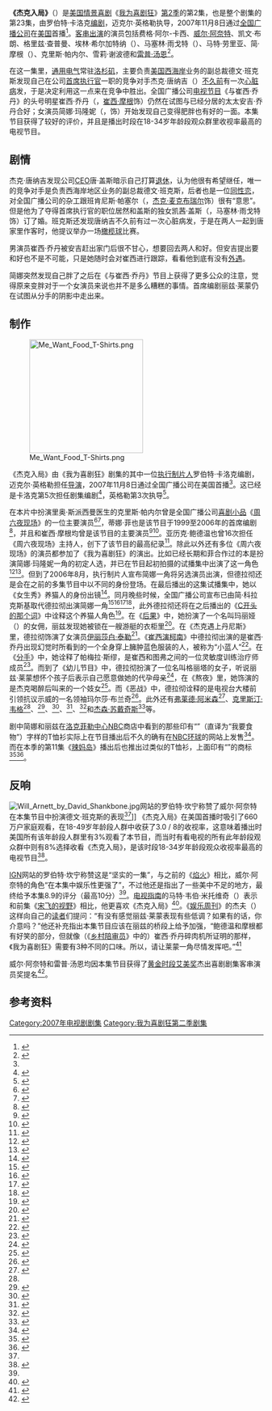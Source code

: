 {{noteTA
|G1=Movie
|G2=Show
|1=zh-cn:我为喜剧狂; zh-tw:超級製作人; zh-hk:娛樂揸Fit人;
|2=zh-hk:珍·嘉露絲姬;zh-cn=简·科拉克斯基;
}}
{{Infobox television episode
| Title        = 杰克入局<br>Jack Gets in the Game
| Series       = [[我为喜剧狂|我为喜剧狂]]
| Image        =  <!-- No-free image with insufficient rationale [[Image:202_Jack_Gets_In_The_Game.png|250px]] -->
| Caption      = Devon and Jack both aspire to be the CEO of [[General_Electric|General Electric]].
| Season       = 2
| Episode      = 2
| Airdate      = {{Start date|2007|10|11}}
| Production   = 202<ref name="ign">{{cite web |url=http://uk.ign.com/articles/2007/10/12/30-rock-jack-gets-in-the-game-review |title=''30 Rock'': "Jack Gets in the Game" Review |accessdate=2013-08-24 |last=Canning |first=Robert |date=2007-10-12 |publisher=IGN |archiveurl=https://web.archive.org/web/20120209221440/http://uk.tv.ign.com/articles/826/826883p1.html |archivedate=2012-02-09 |deadurl=no }}</ref>
| Writer       = {{link-en|罗伯特·卡洛克|Robert Carlock}}
| Director     = {{link-en|迈克尔·英格勒|Michael Engler}}
| Music        =
| Photographer = 瓦尼亚·西恩祖尔（{{lang|en|Vanja Černjul}}）
| Guests       = 费格·阿尔-卡西（{{lang|en|Fajer Al-Kaisi}}）饰热狗摊贩<br>[[威尔·阿奈特|威尔·阿奈特]]饰德文·班克斯（{{lang|en|Devon Banks}}）<br>凯文·布朗（{{lang|en|Kevin Brown}}）饰达特·康·斯莱特里（{{lang|en|Dot Com Slattery}}）<br>格里兹·查普曼（{{lang|en|Grizz Chapman}}）饰格里兹·格里斯伍德（{{lang|en|Gris Griswold}}）<br>[[马特·劳里亚|马特·劳里亚]]饰温斯洛普（{{lang|en|Winthrop}}）<br>[[克里斯·帕内尔|克里斯·帕内尔]]饰里奥·斯派西曼医生（{{lang|en|Dr. Leo Spaceman}}）<br>{{link-en|雪莉·谢波德|Sherri Shepherd}}饰安吉·乔丹（{{lang|en|Angie Jordan}}）<br>[[雷普·汤恩|雷普·汤恩]]饰唐·盖斯（{{lang|en|Don Geiss}}）
| Episode list = [[我为喜剧狂_(第2季)|《我为喜剧狂》第2季]]<br>[[我为喜剧狂剧集列表|《我为喜剧狂》剧集列表]]
| Prev         = [[宋飞的视野|宋飞的视野]]
| Next         = [[收藏_(我为喜剧狂)|收藏]]
}}

'''《杰克入局》'''（{{lang|en|''Jack Gets in the Game''}}）是[[美国|美国]][[情景喜剧|情景喜剧]]《[[我为喜剧狂|我为喜剧狂]]》[[我为喜剧狂_(第2季)|第2季]]的第2集，也是整个剧集的第23集，由罗伯特·卡洛克[[编剧|编剧]]，迈克尔·英格勒执导，2007年11月8日通过[[全国广播公司|全国广播公司]]在[[美国电视|美国]]首播<ref name="Screen Rush">{{cite web |url=http://www.screenrush.co.uk/television/television-813/season-5594/ |title=30 Rock: Episodes Season 2 |publisher=Screenrush (AlloCiné) |accessdate=2013-08-24 |location=London |archiveurl=https://web.archive.org/web/20120730001603/http://www.screenrush.co.uk/television/television-813/season-5594/ |archivedate=2012-07-30 |deadurl=no }}</ref>。[[友情客串|客串出演]]的演员包括费格·阿尔-卡西、[[威尔·阿奈特|威尔·阿奈特]]、凯文·布朗、格里兹·查普曼、埃林·希尔加特纳（{{lang|en|Erin Hilgartner}}）、马塞林·雨戈特（{{lang|en|Marceline Hugot}}）、马特·劳里亚、简·摩根（{{lang|en|Jean Morgan}}）、克里斯·帕内尔、雪莉·谢波德和[[雷普·汤恩|雷普·汤恩]]<ref>{{cite web |url=http://www.imdb.com/title/tt1001584/fullcredits |publisher=IMDb |accessdate=2013-08-24 |title=Full cast and crew for "30 Rock" Jack Gets in the Game (2007) |archiveurl=https://web.archive.org/web/20110519092706/http://www.imdb.com/title/tt1001584/fullcredits |archivedate=2011-05-19 |deadurl=no }}</ref>。

在这一集里，[[通用电气|通用电气]]常驻[[洛杉矶|洛杉矶]]，主要负责[[美国西海岸|美国西海岸]]业务的副总裁德文·班克斯发现自己在公司[[首席执行官|首席执行官]]一职的竞争对手杰克·唐纳吉（{{lang|en|Jack Donaghy}}）[[裂缝_(我为喜剧狂)|不久前]]有一次[[心脏病|心脏病]]发，于是决定利用这一点来在竞争中胜出。全国广播公司[[电视节目|电视节目]]《{{lang|en|TGS}}与崔西·乔丹》的头号明星崔西·乔丹（{{lang|en|Tracy Jordan}}，[[崔西·摩根|崔西·摩根]]饰）仍然在试图与已经分居的太太安吉·乔丹合好；女演员简娜·玛隆妮（{{lang|en|Jenna Maroney}}，{{link-en|简·科拉克斯基|Jane Krakowski}}饰）开始发现自己变得肥胖也有好的一面。本集节目获得了较好的评价，并且是播出时段在18-34岁年龄段观众群里收视率最高的电视节目。

==剧情==
杰克·唐纳吉发现公司[[CEO|CEO]]唐·盖斯暗示自己打算[[退休|退休]]，认为他很有希望继任，唯一的竞争对手是负责西海岸地区业务的副总裁德文·班克斯，后者也是一位[[同性恋|同性恋]]，对全国广播公司的杂工跟班肯尼斯·帕塞尔（{{lang|en|Kenneth Parcell}}，[[杰克·麦克布瑞尔|杰克·麦克布瑞尔]]饰）很有“意思”。但是他为了夺得首席执行官的职位居然和盖斯的独女凯茜·盖斯（{{lang|en|Kathy Geiss}}，马塞林·雨戈特饰）订了婚。班克斯还发现唐纳吉不久前有过一次心脏病发，于是在两人一起到唐家里作客时，他提议举办一场[[橄榄球|橄榄球]]比赛。

男演员崔西·乔丹被安吉赶出家门后很不甘心，想要回去两人和好。但安吉提出要和好也不是不可能，只是她随时会对崔西进行跟踪，看看他到底有没有[[外遇|外遇]]。

简娜突然发现自己胖了之后在《{{lang|en|TGS}}与崔西·乔丹》节目上获得了更多公众的注意，觉得原来变胖对于一个女演员来说也并不是多么糟糕的事情。首席编剧丽兹·莱蒙仍在试图从分手的阴影中走出来。

==制作==
[[Image:Me_Want_Food_T-Shirts.png|225px]]

《杰克入局》由《我为喜剧狂》剧集的其中一位[[执行制片人|执行制片人]]罗伯特·卡洛克编剧，迈克尔·英格勒担任[[导演|导演]]，2007年11月8日通过全国广播公司在美国首播<ref name="Screen Rush" />。这已经是卡洛克第5次担任剧集编剧<ref>{{cite web |url=http://www.imdb.com/name/nm1061622/filmoseries#tt0496424 |accessdate=2013-08-24 |publisher=IMDb |title=Filmography by TV series for Robert Carlock |archiveurl=https://web.archive.org/web/20130815030236/http://www.imdb.com/name/nm1061622/filmoseries#tt0496424 |archivedate=2013-08-15 |deadurl=no }}</ref>，英格勒第3次执导<ref>{{cite web |url=http://www.imdb.com/name/nm0257554/filmoseries#tt0496424 |archiveurl=https://web.archive.org/web/20110723140028/http://www.imdb.com/name/nm0257554/filmoseries#tt0496424 |archivedate=2011-07-23 |deadurl=no |title=Filmography by TV series for Michael Engler (I) |publisher=IMDb |accessdate=2011-07-23 }}</ref>。

在本片中扮演里奥·斯派西曼医生的克里斯·帕内尔曾是全国广播公司[[喜剧小品|喜剧小品]]《[[周六夜现场|周六夜现场]]》的一位主要演员<ref name="parnell">{{cite news |first=Annie |last=Barrett |authorlink= |coauthors= |title=What ''SNL'' alums besides Chris Parnell should guest on ''30 Rock''? |url=http://popwatch.ew.com/2006/12/07/what_snl_alums_/ |publisher=''Entertainment Weekly'' |date=2006-12-07 |accessdate=2013-08-24 |archiveurl=https://web.archive.org/web/20130608163606/http://popwatch.ew.com/2006/12/07/what_snl_alums_/ |archivedate=2013-06-08 |deadurl=no }}</ref><ref>{{cite web |url=http://www.imdb.com/title/tt0931394/ |title=30 Rock The Baby Show (TV Episode 2007) |publisher=IMDb |accessdate=2013-08-02 |archiveurl=https://web.archive.org/web/20110909071159/http://www.imdb.com/title/tt0931394/ |archivedate=2011-09-09 |deadurl=no }}</ref>，蒂娜·菲也是该节目于1999至2006年的首席编剧<ref>{{cite news |first=Christopher |last=Goodwin |url=http://www.theguardian.com/lifeandstyle/2008/may/11/women.television |title=And funny with it |accessdate=2013-07-31 |date=2008-05-11 |work=The Guardian |archiveurl=https://web.archive.org/web/20090225222859/http://www.guardian.co.uk/lifeandstyle/2008/may/11/women.television |archivedate=2009-02-25 |deadurl=no }}</ref>，并且和崔西·摩根均曾是该节目的主要演员<ref>{{cite news|url=http://uk.ign.com/articles/2006/10/18/ign-interview-30-rocks-tracy-morgan |title=IGN Interview: ''30 Rock''-{}-'s Tracy Morgan |accessdate=2010-03-27 |last=Fickett |first=Travis |date=2006-10-17 |publisher=IGN |archiveurl=https://web.archive.org/web/20130728020822/http://www.ign.com/articles/2006/10/18/ign-interview-30-rocks-tracy-morgan |archivedate=2013-07-28 |deadurl=no }}</ref><ref name="tinafey_yahoo">{{cite web |url=http://tv.yahoo.com/person/tina-fey/biography.html |title=Tina Fey Biography |accessdate=2013-08-01 |last= |first= |coauthors= |date= |work= |publisher=''Yahoo!'' |deadurl=yes |archiveurl=https://web.archive.org/web/20130801081437/http://tv.yahoo.com/person/tina-fey/biography.html |archivedate=2013-08-01 }}</ref>。亚历克·鲍德温也曾16次担任《周六夜现场》主持人，创下了该节目的最高纪录<ref name="alec_snl">{{cite episode |title=Alec Baldwin/Christina Aguilera |series=Saturday Night Live |serieslink=周六夜现场 |network=NBC Universal |station=NBC |airdate=2006-11-11 |season=32 |number=5}}</ref>。除此以外还有多位《周六夜现场》的演员都参加了《我为喜剧狂》的演出。比如已经长期和菲合作过的{{link-en|瑞秋·德拉彻|Rachel Dratch}}本是扮演简娜·玛隆妮一角的初定人选，并已在节目起初拍摄的试播集中出演了这一角色<ref>{{cite news |first=Justin |last=Ravitz |title=Unemployment’s a Downer for ''SNL''-er Dratch |url=http://nymag.com/news/intelligencer/45792/ |publisher=''New York Magazine'' |date=2008-04-07 |accessdate=2013-07-28 |archiveurl=https://web.archive.org/web/20121013011052/http://nymag.com/news/intelligencer/45792/ |archivedate=2012-10-13 |deadurl=no }}</ref><ref name="ew fine">{{cite news |first=Kristen |last=Baldwin |url=http://www.ew.com/ew/article/0,,20033897_2,00.html |title=One Fine Fey |accessdate=2013-07-31 |date=2007-04-10 |work=Entertainment Weekly |page=2 |archiveurl=https://web.archive.org/web/20121018010111/http://www.ew.com/ew/article/0%2C%2C20033897_2%2C00.html |archivedate=2012-10-18 |deadurl=no }}</ref>。但到了2006年8月，执行制片人{{link-en|洛恩·迈克尔斯|Lorne Michaels}}宣布简娜一角将另选演员出演，但德拉彻还是会在之前的多集节目中以不同的身份登场。在最后播出的这集试播集中，她以《女生秀》养猫人的身份出镜<ref name="michaelsaboutdratch">{{cite news |first=Michael |last=Schneider |title=Inside Move: Dratch latched to multiple ''Rock'' roles |url=http://variety.com/2006/scene/news/inside-move-dratch-latched-to-multiple-rock-roles-1200342025/ |publisher=''Variety'' |date=2006-08-14 |accessdate=2013-07-28 |archiveurl=https://web.archive.org/web/20120516190758/http://www.variety.com/index.asp?layout=story&articleID=VR1117948462&cs=1 |archivedate=2012-05-16 |deadurl=no }}</ref>。同月晚些时候，全国广播公司宣布已由简·科拉克斯基取代德拉彻出演简娜一角<ref name="dratchout">{{cite news |url=http://www.zap2it.com/tv/news/zap-janekrakowskijoins30rock,0,1779072.story?coll=zap-tv-headlines |title='Ally' Cat Krakowski Joins '30 Rock' |accessdate=2013-07-28 |date=2006-08-17 |publisher=Zap2it |archiveurl=https://web.archive.org/web/20120927030648/http://www.zap2it.com/tv/news/zap-janekrakowskijoins30rock%2C0%2C1779072.story?coll=zap-tv-headlines |archivedate=2012-09-27 |deadurl=yes }}</ref><ref name="dratchout_2">{{cite news|first=Joel |last=Keller |title=Jane Krakowski added to ''30 Rock'' |url=http://www.aoltv.com/2006/08/17/jane-krakowski-added-to-30-rock/ |publisher=''AOL''-{}-'s TV Squad |date=2008-08-17 |accessdate=2013-07-28 |archiveurl=https://web.archive.org/web/20120813214025/http://www.aoltv.com/2006/08/17/jane-krakowski-added-to-30-rock/ |deadurl=no |archivedate=2012-08-13 }}</ref><ref name="dratchout_3">{{cite news |first=Colin |last=Mahan |title=''30 Rock'' adds Jane Krakowski |url=http://www.tv.com/news/30-rock-adds-jane-krakowski--5917/ |publisher=TV.com |date=2006-08-16 |accessdate=2013-07-28 |archiveurl=https://web.archive.org/web/20080615234403/http://www.tv.com/ally-mcbeal/show/168/story/5917.htmlom_act%3Dconvert%26om_clk%3Dheadlinessh |archivedate=2008-06-15 |deadurl=no }}</ref><ref>{{cite news |first=Rebecca |last=Traister |url=http://www.salon.com/life/broadsheet/2010/04/14/tina_fey_backlash/ |title=The Tina Fey backlash |accessdate=2013-07-31 |date=2010-04-14 |publisher=Salon.com |archiveurl=https://web.archive.org/web/20110820213538/http://www.salon.com/life/broadsheet/2010/04/14/tina_fey_backlash |archivedate=2011-08-20 |deadurl=no }}</ref>，此外德拉彻还将在之后播出的《[[C开头的那个词|C开头的那个词]]》中诠释这个养猫人角色<ref name="plotreference">{{cite episode |title=Pilot |episodelink=试播集 (我为喜剧狂) |series=30 Rock |credits=Writer: Tina Fey; Director: Adam Bernstein |network=NBC Universal |station=NBC |airdate=2006-10-11 |season=1 |number=1}}</ref>。在《[[后果_(我为喜剧狂)|后果]]》中，她扮演了一个名叫玛丽娅（{{lang|en|Maria}}）的女佣，丽兹发现她被锁在一艘游艇的衣柜里<ref name="theaftermath">{{cite episode |title=The Aftermath |series=30 Rock |serieslink=我为喜剧狂 |credits=Writer: Tina Fey; Director: Adam Bernstein |network=NBC Universal |station=NBC |airdate=2006-10-18 |season=1 |number=2}}</ref>。在《杰克遇上丹尼斯》里，德拉彻饰演了女演员[[伊丽莎白·泰勒|伊丽莎白·泰勒]]<ref>{{cite episode |title=Jack Meets Dennis |series=30 Rock |credits=Writer: Jack Burditt; Director: Juan J. Campanella |network=NBC Universal |station=NBC |airdate=2006-11-30 |season=1 |number=6}}</ref>。《[[崔西演柯南|崔西演柯南]]》中德拉彻出演的是崔西·乔丹出现幻觉时所看到的一个全身穿上臃肿蓝色服装的人，被称为“小蓝人”<ref name="tracydoesconan">{{cite episode |title=Tracy Does Conan|series=30 Rock |credits=Writer: Tina Fey; Director: Adam Bernstein |network[NBC Universal |station=NBC |airdate=2006-12-07 |season=1 |number=7}}</ref>。在《[[分手_(我为喜剧狂)|分手]]》中，她诠释了帕梅拉·斯缪，是崔西和图弗之间的一位灵敏度训练治疗师成员<ref name="break">{{cite web |url=http://www.imdb.com/title/tt0905647/ |title="30 Rock" The Break-Up (2006) |accessdate=2013-08-01 |publisher=IMDb |archiveurl=https://web.archive.org/web/20120802103415/http://www.imdb.com/title/tt0905647/ |archivedate=2012-08-02 |deadurl=no }}</ref>。而到了《幼儿节目》中，德拉彻扮演了一位名叫格丽塔的女子，听说丽兹·莱蒙想怀个孩子后表示自己愿意做她的代孕母亲<ref name="baby show">{{cite episode |title=The Baby Show |series=30 Rock |credits=Writer: Jack Burditt; Director: Michael Engler |network=NBC Universal |station=NBC |airdate=2007-01-04 |season=1 |number=9}}</ref>，在《熬夜》里，她饰演的是杰克喝醉后叫来的一个妓女<ref>{{cite episode |title=Up All Night |series=30 Rock |credits=Writer: Tina Fey; Director: Michael Engler |network=NBC Universal |station=NBC |airdate=2007-02-08 |season=1 |number=13}}</ref>。而《恶战》中，德拉彻诠释的是电视台大楼前引领抗议示威的一名领袖玛尔莎·布兰奇<ref name="theaftermath2">{{cite episode |title=Hard Ball |series=30 Rock |credits=Writer: Matt Hubbard; Director: Don Scardino |network=NBC Universal |station=NBC |airdate=2007-02-22 |season=1 |number=15}}</ref>。此外还有[[弗莱德·阿米森|弗莱德·阿米森]]<ref name="somebody to love">{{cite news |first=Robert |last=Canning |url=http://uk.ign.com/articles/2007/11/16/30-rock-somebody-to-love-review |title=''30 Rock'': "Somebody to Love" Review |date= |accessdate=2013-07-31 |publisher=IGN |archiveurl=https://web.archive.org/web/20121022114115/http://www.ign.com/articles/2007/11/16/30-rock-somebody-to-love-review |archivedate=2012-10-22 |deadurl=no }}</ref>、[[克里斯汀·韦格|克里斯汀·韦格]]<ref name="somebody to love" />、{{link-en|威尔·福特|Will Forte}}<ref>{{cite news |url=http://www.tvguide.com/episode-recaps/30-rock/february-1-2007-5916.aspx |first=Matt |last=Webb Mitovich |title=February 1, 2007: "It Feels Good to Laugh" |accessdate=2013-07-31 |date=2007-02-02 |work=TV Guide |archiveurl=https://web.archive.org/web/20121019174231/http://www.tvguide.com/tvshows/30-rock/episode-12-season-1/281135 |archivedate=2012-10-19 |deadurl=yes }}</ref>、{{link-en|莫莉·香侬|Molly Shannon}}<ref>{{cite episode |title=The Fighting Irish |series=30 Rock |credits=Writer: Jack Burditt; Director: Dennie Gordon |network=NBC Universal |station=NBC |airdate=2007-03-08 |season=1 |number=17}}</ref>、{{link-en|霍拉提奥·桑斯|Horatio Sanz}}<ref>{{cite web |url=http://tv.yahoo.com/30-rock/show/anna-howard-shaw-day/episode/229969/castcrew;_ylt=ApAQxiuPKcM.m1DE6hlJnR6xo9EF |title=30 Rock — Anna Howard Shaw Day |accessdate=2011-06-15 |publisher=Yahoo! TV |archiveurl=https://web.archive.org/web/20110615061125/http://tv.yahoo.com/30-rock/show/anna-howard-shaw-day/episode/229969/castcrew%3B_ylt%3DApAQxiuPKcM.m1DE6hlJnR6xo9EF |archivedate=2011-06-15 |deadurl=yes }}</ref>、{{link-en|简·霍克斯|Jan Hooks}}<ref>{{cite news |first=Alan |last=Sepinwall |url=https://teetrnd.com/rocker-t-shirts/ |title=30 Rock, 'Verna': Jan Hooks guest-stars |accessdate=2013-08-02 |date=2010-02-04 |work=The Star-Ledger |archiveurl=https://web.archive.org/web/20121010221813/http://www.nj.com/entertainment/tv/index.ssf/2010/02/30_rock_verna_jan_hooks_guest-.html |archivedate=2012-10-10 |deadurl=no }}</ref>和[[杰森·苏戴奇斯|杰森·苏戴奇斯]]<ref>{{cite news|first=Whitney|last=Matheson|title=A chat with ... ''30 Rock'' and ''SNL'' star Jason Sudeikis|url=http://content.usatoday.com/communities/popcandy/post/2007/04/159575/1|work=USA Today|date=2007-04-19|accessdate=2013-07-31|archive-date=2013-07-31|archive-url=https://web.archive.org/web/20130731101104/http://content.usatoday.com/communities/popcandy/post/2007/04/159575/1|dead-url=no}}</ref>等。

剧中简娜和丽兹在[[洛克菲勒中心|洛克菲勒中心]]NBC商店中看到的那些印有“{{lang|en|Me Want Food}}”（直译为“我要食物”）字样的T恤衫实际上在节目播出后不久的确有在[[NBC环球|NBC环球]]的网站上发售<ref name="tshirts">{{cite web |url=https://teetrnd.com/rocker-t-shirts/ |title=Rocker T Shirts – Most Popular Rock Bands Merch in 2020 |accessdate=2013-08-24 |publisher=teetrnd.com |archive-date=2012-10-10 |archive-url=https://web.archive.org/web/20121010221813/http://www.nj.com/entertainment/tv/index.ssf/2010/02/30_rock_verna_jan_hooks_guest-.html |dead-url=no }}</ref>。而在本季的第11集《[[辣妈岛|辣妈岛]]》播出后也推出过类似的T恤衫，上面印有“{{lang|en|MILF Island}}”的商标<ref name="milfisland">{{cite web |url=http://tshirtgroove.com/30-rock-milf-island-t-shirt/ |title=30 Rock MILF Island T Shirt |accessdate=2013-08-24 |date=2011-06-16 |author=Booker Addison |publisher=NBC Universal Store |archive-url=https://web.archive.org/web/20110822034117/http://tshirtgroove.com/30-rock-milf-island-t-shirt/ |archive-date=2011-08-22 |dead-url=yes }}</ref><ref>{{cite web |url=http://www.amazon.co.uk/Milf-Island-shirt-inspired-Rock/dp/B004QIU8BI |title=Milf Island T shirt inspired by 30 Rock |publisher=Amazon.com |accessdate=2013-08-24 |archive-date=2020-07-08 |archive-url=https://web.archive.org/web/20200708155711/https://www.amazon.co.uk/Milf-Island-shirt-inspired-Rock/dp/B004QIU8BI |dead-url=no }}</ref>。


==反响==
[[Image:Will_Arnett_by_David_Shankbone.jpg|thumb]]网站的罗伯特·坎宁称赞了威尔·阿奈特在本集节目中扮演德文·班克斯的表现<ref name="ign" />]]
《杰克入局》在美国首播时吸引了660万户家庭观看，在18-49岁年龄段人群中收获了3.0 / 8的收视率，这意味着播出时美国所有该年龄段人群里有3%观看了本节目，而当时有看电视的所有此年龄段观众群中则有8%选择收看《杰克入局》，是该时段18-34岁年龄段观众收视率最高的电视节目<ref name="ratings_1">{{cite press release |title=NBC Places Four Shows in the Week's Top 10 in Primetimes's Key Demo of Adults 18–49, with ''Heroes'', ''Law & Order: SVU'', ''The Office'' and ''NBC Sunday Night Football'' |publisher=''NBC Universal Media Village'' |date=2007-10-16 |url=http://www.thefutoncritic.com/ratings/2007/10/16/nbc-places-four-shows-in-the-weeks-top-10-in-primetimes-key-demo-of-adults-18-49-with-heroes-law-and-order-svu-the-office-and-nbc-sunday-night-football-25740/20071016nbc01/ |accessdate=2013-08-24 |quote=Thursday at 8:30 p.m. ET, "30 Rock" (3.0/8 in 18-49, 6.6 million viewers overall) retained 97 percent of its "Earl" lead-in among adults 18-49. "30 Rock" was up 20 percent in 18-49 versus its average for original episodes in the second quarter 2007 (3.0 vs. 2.5). "30 Rock" ranked #1 in the time slot in men 18-34.}}</ref>。

[[IGN|IGN]]网站的罗伯特·坎宁称赞这是“坚实的一集”，与之前的《[[焰火_(我为喜剧狂)|焰火]]》相比，威尔·阿奈特的角色“在本集中娱乐性更强了”，不过他还是指出了一些美中不足的地方，最终给予本集8.9的评分（最高10分）<ref name="ign" />。[[电视指南_(美国杂志)|电视指南]]的马特·韦伯·米托维奇（{{lang|en|Matt Webb Mitovich}}）表示和前集《[[宋飞的视野|宋飞的视野]]》相比，他更喜欢《杰克入局》<ref name="tvguide">{{cite web |url=http://community.tvguide.com/blog-entry/TV-Show-Blog/30-Rock/Episode-Recap-Jack/800024320 |title=Episode Recap: "Jack Gets in the Game" |accessdate=2008-07-28 |last=Webb Mitovich |first=Matt |date=2007-10-11 |publisher=''TV Guide'' |archiveurl=https://web.archive.org/web/20080424074236/http://community.tvguide.com/blog-entry/TV-Show-Blog/30-Rock/Episode-Recap-Jack/800024320 |archivedate=2008-04-24 |deadurl=yes }}</ref>。《[[娱乐周刊|娱乐周刊]]》的杰夫（{{lang|en|Jeff Labrecque}}）这样向自己的[[阅听人|读者]]们提问：“有没有感觉丽兹·莱蒙表现有些低调？如果有的话，你介意吗？”他还补充指出本集节目应该在丽兹的桥段上给予加强，“鲍德温和摩根都有好笑的部分，但就像（《[[乡村陪审员|乡村陪审员]]》中的）崔西·乔丹碎肉机所证明的那样，《我为喜剧狂》需要有3种不同的口味。所以，请让莱蒙一角尽情发挥吧。”<ref name="ew">{{cite web |url=http://popwatch.ew.com/2007/10/12/30-rock-jacks-b/ |title=''30 Rock'': Jack's Back! |accessdate=2008-07-28 |last=Labrecque |first=Jeff |coauthors= |date=2007-10-12 |publisher=''Entertainment Weekly'' |archiveurl=https://web.archive.org/web/20130121042450/http://popwatch.ew.com/2007/10/12/30-rock-jacks-b/ |archivedate=2013-01-21 |deadurl=no }}</ref>

威尔·阿奈特和雷普·汤恩均因本集节目获得了[[黄金时段艾美奖|黄金时段艾美奖]]杰出喜剧剧集客串演员奖提名<ref name="08emmynoms">{{cite web |url=http://cdn.emmys.tv/awards/2008pte/60thpte_noms.php |title=The 60th Primetime Emmy Awards and Creative Arts Emmy Awards Nominees are... |accessdate=2008-07-17 |date=2008-07-17 |work=Academy of Television Arts & Sciences |archiveurl=https://web.archive.org/web/20090908033316/http://cdn.emmys.tv/awards/2008pte/60thpte_noms.php |archivedate=2009-09-08 |deadurl=yes }}</ref>。

==参考资料==
{{reflist|2}}

{{30 Rock Season One}}
{{portal bar|电视剧|美国}}
[[Category:2007年电视剧剧集|Category:2007年电视剧剧集]]
[[Category:我为喜剧狂第二季剧集|Category:我为喜剧狂第二季剧集]]
{{Good article}}
